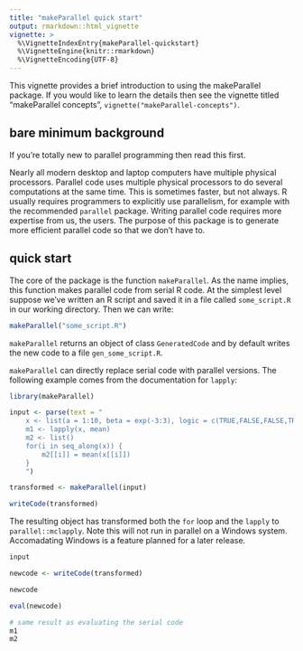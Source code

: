 ```yaml
---
title: "makeParallel quick start"
output: rmarkdown::html_vignette
vignette: >
  %\VignetteIndexEntry{makeParallel-quickstart}
  %\VignetteEngine{knitr::rmarkdown}
  %\VignetteEncoding{UTF-8}
---
```


This vignette provides a brief introduction to using the makeParallel
package. If you would like to learn the details then see the vignette
titled "makeParallel concepts", `vignette("makeParallel-concepts")`.

## bare minimum background

If you're totally new to parallel programming then read this first.

Nearly all modern desktop and laptop computers have multiple physical
processors. Parallel code uses multiple physical processors to do several
computations at the same time. This is sometimes faster, but not always. R
usually requires programmers to explicitly use parallelism, for example
with the recommended `parallel` package. Writing parallel code requires
more expertise from us, the users. The purpose of this package is to
generate more efficient parallel code so that we don't have to.

## quick start

The core of the package is the function `makeParallel`. As the name
implies, this function makes parallel code from serial R code. At the
simplest level suppose we've written an R script and saved it in a file
called `some_script.R` in our working directory. Then we can write:

```r
makeParallel("some_script.R")
```

`makeParallel` returns an object of class `GeneratedCode` and by default
writes the new code to a file `gen_some_script.R`.

`makeParallel` can directly replace serial code with parallel versions. The
following example comes from the documentation for `lapply`:

```r
library(makeParallel)

input <- parse(text = "
    x <- list(a = 1:10, beta = exp(-3:3), logic = c(TRUE,FALSE,FALSE,TRUE))
    m1 <- lapply(x, mean)
    m2 <- list()
    for(i in seq_along(x)) {
        m2[[i]] = mean(x[[i]])
    }
    ")

transformed <- makeParallel(input)

writeCode(transformed)
```

The resulting object has transformed both the `for` loop and the `lapply`
to `parallel::mclapply`. Note this will not run in parallel on a Windows
system. Accomadating Windows is a feature planned for a later release.

```r
input

newcode <- writeCode(transformed)

newcode

eval(newcode)

# same result as evaluating the serial code
m1
m2
```
